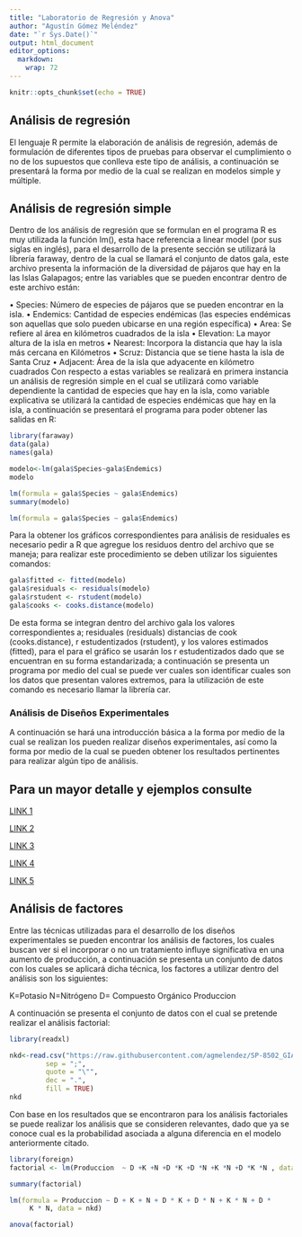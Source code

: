 ```yaml
---
title: "Laboratorio de Regresión y Anova"
author: "Agustín Gómez Meléndez"
date: "`r Sys.Date()`"
output: html_document
editor_options: 
  markdown: 
    wrap: 72
---
```


```r
knitr::opts_chunk$set(echo = TRUE)
```

## Análisis de regresión

El lenguaje R permite la elaboración de análisis de regresión, además de
formulación de diferentes tipos de pruebas para observar el cumplimiento
o no de los supuestos que conlleva este tipo de análisis, a continuación
se presentará la forma por medio de la cual se realizan en modelos
simple y múltiple.

## Análisis de regresión simple

Dentro de los análisis de regresión que se formulan en el programa R es
muy utilizada la función lm(), esta hace referencia a linear model (por
sus siglas en inglés), para el desarrollo de la presente sección se
utilizará la librería faraway, dentro de la cual se llamará el conjunto
de datos gala, este archivo presenta la información de la diversidad de
pájaros que hay en la las Islas Galapagos; entre las variables que se
pueden encontrar dentro de este archivo están:

• Species: Número de especies de pájaros que se pueden encontrar en la
isla. • Endemics: Cantidad de especies endémicas (las especies endémicas
son aquellas que solo pueden ubicarse en una región específica) • Area:
Se refiere al área en kilómetros cuadrados de la isla • Elevation: La
mayor altura de la isla en metros • Nearest: Incorpora la distancia que
hay la isla más cercana en Kilómetros • Scruz: Distancia que se tiene
hasta la isla de Santa Cruz • Adjacent: Área de la isla que adyacente en
kilómetro cuadrados Con respecto a estas variables se realizará en
primera instancia un análisis de regresión simple en el cual se
utilizará como variable dependiente la cantidad de especies que hay en
la isla, como variable explicativa se utilizará la cantidad de especies
endémicas que hay en la isla, a continuación se presentará el programa
para poder obtener las salidas en R:

```r
library(faraway)
data(gala)
names(gala)
```

```r
modelo<-lm(gala$Species~gala$Endemics)
modelo
```

```r
lm(formula = gala$Species ~ gala$Endemics)
summary(modelo)
```

```r
lm(formula = gala$Species ~ gala$Endemics)
```

Para la obtener los gráficos correspondientes para análisis de
residuales es necesario pedir a R que agregue los residuos dentro del
archivo que se maneja; para realizar este procedimiento se deben
utilizar los siguientes comandos:

```r
gala$fitted <- fitted(modelo)
gala$residuals <- residuals(modelo)
gala$rstudent <- rstudent(modelo)
gala$cooks <- cooks.distance(modelo)
```

De esta forma se integran dentro del archivo gala los valores
correspondientes a; residuales (residuals) distancias de cook
(cooks.distance), r estudentizados (rstudent), y los valores estimados
(fitted), para el para el gráfico se usarán los r estudentizados dado
que se encuentran en su forma estandarizada; a continuación se presenta
un programa por medio del cual se puede ver cuales son identificar
cuales son los datos que presentan valores extremos, para la utilización
de este comando es necesario llamar la librería car.

### Análisis de Diseños Experimentales

A continuación se hará una introducción básica a la forma por medio de
la cual se realizan los pueden realizar diseños experimentales, así como
la forma por medio de la cual se pueden obtener los resultados
pertinentes para realizar algún tipo de análisis.

## Para un mayor detalle y ejemplos consulte

[LINK 1](https://www.rpubs.com/KahomyA/689258)

[LINK 2](https://betaeconomia.blogspot.com/2020/02/disenos-experimentales-en-r.html)

[LINK 3](http://www.est.uc3m.es/esp/nueva_docencia/leganes/ing_telecomunicacion/metodos_mejora_calidad/MEMC/doc_generica/Temario/CapUnFactor/CapUnFactor.pdf)

[LINK 4](https://upcommons.upc.edu/bitstream/handle/2117/339723/TFM_Fernandez_Bao_Sheila.pdf?sequence=1&isAllowed=y)

[LINK 5](https://rstudio-pubs-static.s3.amazonaws.com/430358_8dceb3a464424fefa648e063ad471508.html)

## Análisis de factores

Entre las técnicas utilizadas para el desarrollo de los diseños
experimentales se pueden encontrar los análisis de factores, los cuales
buscan ver si el incorporar o no un tratamiento influye significativa en
una aumento de producción, a continuación se presenta un conjunto de
datos con los cuales se aplicará dicha técnica, los factores a utilizar
dentro del análisis son los siguientes:

K=Potasio N=Nitrógeno D= Compuesto Orgánico Produccion

A continuación se presenta el conjunto de datos con el cual se pretende
realizar el análisis factorial:

```r
library(readxl)
```

```r

nkd<-read.csv("https://raw.githubusercontent.com/agmelendez/SP-8502_GIACT/e6eac2d32b9c4234193a5e73020de24c9082c2cf/nkd.csv",header = TRUE,        
         sep = ";",            
         quote = "\"",         
         dec = ".",            
         fill = TRUE)
nkd
```

Con base en los resultados que se encontraron para los análisis
factoriales se puede realizar los análisis que se consideren relevantes,
dado que ya se conoce cual es la probabilidad asociada a alguna
diferencia en el modelo anteriormente citado.

```r
library(foreign)
factorial <- lm(Produccion  ~ D +K +N +D *K +D *N +K *N +D *K *N , data=nkd)
```

```r
summary(factorial)
```

```r
lm(formula = Produccion ~ D + K + N + D * K + D * N + K * N + D * 
     K * N, data = nkd)
```

```r
anova(factorial)
```

